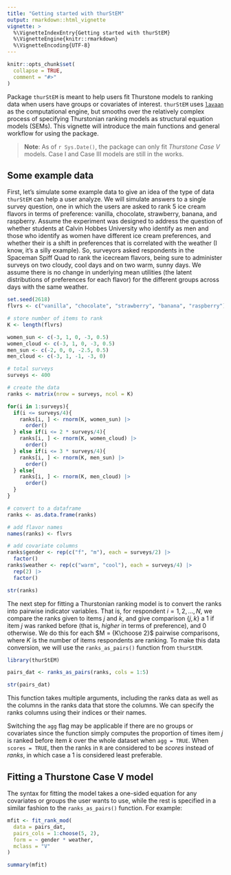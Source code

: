 ```yaml
---
title: "Getting started with thurStEM"
output: rmarkdown::html_vignette
vignette: >
  %\VignetteIndexEntry{Getting started with thurStEM}
  %\VignetteEngine{knitr::rmarkdown}
  %\VignetteEncoding{UTF-8}
---
```


```r
knitr::opts_chunk$set(
  collapse = TRUE,
  comment = "#>"
)
```


Package `thurStEM` is meant to help users fit Thurstone models to ranking data when users have groups or covariates of interest. `thurStEM` uses [`lavaan`](https://lavaan.ugent.be/) as the computational engine, but smooths over the relatively complex process of specifying Thurstonian ranking models as structural equation models (SEMs). This vignette will introduce the main functions and general workflow for using the package.

> **Note**: As of `r Sys.Date()`, the package can only fit *Thurstone Case V* models. Case I and Case III models are still in the works.

## Some example data

First, let's simulate some example data to give an idea of the type of data `thurStEM` can help a user analyze. We will simulate answers to a single survey question, one in which the users are asked to rank 5 ice cream flavors in terms of preference: vanilla, chocolate, strawberry, banana, and raspberry. Assume the experiment was designed to address the question of whether students at Calvin Hobbes University who identify as men and those who identify as women have different ice cream preferences, and whether their is a shift in preferences that is correlated with the weather (I know, it's a silly example). So, surveyors asked respondents in the Spaceman Spiff Quad to rank the icecream flavors, being sure to administer surveys on two cloudy, cool days and on two warm, sunny days. We assume there is no change in underlying mean utilities (the latent distributions of preferences for each flavor) for the different groups across days with the same weather.

```r
set.seed(2618)
flvrs <- c("vanilla", "chocolate", "strawberry", "banana", "raspberry")

# store number of items to rank
K <- length(flvrs)

women_sun <- c(-3, 1, 0, -3, 0.5)
women_cloud <- c(-3, 1, 0, -3, 0.5)
men_sun <- c(-2, 0, 0, -2.5, 0.5)
men_cloud <- c(-3, 1, -1, -3, 0)

# total surveys
surveys <- 400

# create the data
ranks <- matrix(nrow = surveys, ncol = K)

for(i in 1:surveys){
  if(i <= surveys/4){
    ranks[i, ] <- rnorm(K, women_sun) |> 
      order()
  } else if(i <= 2 * surveys/4){
    ranks[i, ] <- rnorm(K, women_cloud) |> 
      order()
  } else if(i <= 3 * surveys/4){
    ranks[i, ] <- rnorm(K, men_sun) |>
      order()
  } else{
    ranks[i, ] <- rnorm(K, men_cloud) |>
      order()
  }
}

# convert to a dataframe
ranks <- as.data.frame(ranks)

# add flavor names
names(ranks) <- flvrs

# add covariate columns
ranks$gender <- rep(c("f", "m"), each = surveys/2) |>
  factor()
ranks$weather <- rep(c("warm", "cool"), each = surveys/4) |>
  rep(2) |>
  factor()

str(ranks)

```

The next step for fitting a Thurstonian ranking model is to convert the ranks into pairwise indicator variables. That is, for respondent $i = 1,2,...,N$, we compare the ranks given to items $j$ and $k$, and give comparison $\{j,k\}$ a 1 if item $j$ was ranked before (that is, *higher* in terms of preference), and 0 otherwise. We do this for each $M = {K\choose 2}$ pairwise comparisons, where $K$ is the number of items respondents are ranking. To make this data conversion, we will use the `ranks_as_pairs()` function from `thurStEM`.

```r
library(thurStEM)

pairs_dat <- ranks_as_pairs(ranks, cols = 1:5)

str(pairs_dat)
```

This function takes multiple arguments, including the ranks data as well as the columns in the ranks data that store the columns. We can specify the ranks columns using their indices or their names.

Switching the `agg` flag may be applicable if there are no groups or covariates since the function simply computes the proportion of times item $j$ is ranked before item $k$ over the whole dataset when `agg = TRUE`. When `scores = TRUE`, then the ranks in `R` are considered to be *scores* instead of *ranks*, in which case a 1 is considered least preferable.

## Fitting a Thurstone Case V model

The syntax for fitting the model takes a one-sided equation for any covariates or groups the user wants to use, while the rest is specified in a similar fashion to the `ranks_as_pairs()` function. For example:

```r
mfit <- fit_rank_mod(
  data = pairs_dat,
  pairs_cols = 1:choose(5, 2),
  form = ~ gender * weather,
  mclass = "V"
)

summary(mfit)
```





